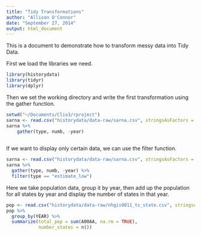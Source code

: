 ```yaml
---
title: "Tidy Transformations"
author: "Allison O'Connor"
date: "September 27, 2014"
output: html_document
---
```


This is a document to demonstrate how to transform messy data into Tidy Data.

First we load the libraries we need. 
```r
library(historydata)
library(tidyr)
library(dplyr)

```


Then we set the working directory and write the first transformation using the gather function.

```r

setwd("~/Documents/Clio3/rproject")
sarna <- read.csv("historydata/data-raw/sarna.csv", stringsAsFactors = FALSE)
sarna %>% 
    gather(type, numb, -year)
   
```

If we want to display only certain data, we can use the filter function.

```r
sarna <- read.csv("historydata/data-raw/sarna.csv", stringsAsFactors = FALSE)
sarna %>%
  gather(type, numb, -year) %>%
  filter(type == "estimate_low")

```

Here we take population data, group it by year, then add up the population for all states by year and display the number of states in that year.

```r
pop <- read.csv("historydata/data-raw/nhgis0011_ts_state.csv", stringsAsFactors = FALSE)
pop %>%
  group_by(YEAR) %>%
  summarize(total_pop = sum(A00AA, na.rm = TRUE),
            number_states = n())

```

```r


```
